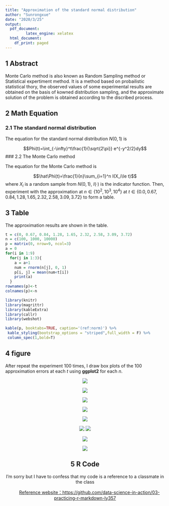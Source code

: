```yaml
---
title: "Approximation of the standard normal distribution"
author: "Sunrongxue"
date: "2020/3/25"
output:
  pdf_document:
         latex_engine: xelatex
  html_document:
    df_print: paged
---
```


## 1 **Abstract**

Monte Carlo method is also known as Random Sampling method or Statistical expertiment method. It is a method based on probailistic statistical thory, the observed values of some experimental results are obtained on the basis of kowned distribution sampling, and the approximate solution of the problem is obtained according to the discribed process.


## 2  **Math Equation**

### 2.1 The standard normal distribution

The equation for the standard normal distribution $N(0, 1)$ is 

$$Phi(t)=\int_{-\infty}^t\frac{1}{\sqrt{2\pi}} e^{-y^2/2}dy$$
### 2.2 The Monte Carlo method

The equation for the Monte Carlo method is 

$$\hat\Phi(t)=\frac{1}{n}\sum_{i=1}^n I(X_i\le t)$$
where $X_i$ is a random sample from $N(0,1)$, $I(\cdot)$ is the indicator function.
Then, experiment with the approximation at $n \in \{10^2,10^3,10^4\}$ at $t\in\{0.0,0.67,0.84,1.28,1.65,2.32,2.58,3.09,3.72\}$ to form a table.


## 3  **Table**

The approximation results are shown in the table.

```r
t = c(0, 0.67, 0.84, 1.28, 1.65, 2.32, 2.58, 3.09, 3.72)
n = c(100, 1000, 10000)
p = matrix(0, nrow=9, ncol=3)
a = 0
for(i in 1:9)
  for(j in 1:3){
    a = a+1
    num = rnorm(n[j], 0, 1)
    p[i, j] = mean(num<t[i])
    print(a)
  }
rownames(p)<-t
colnames(p)<-n

library(knitr)
library(magrittr)
library(kableExtra)
library(callr)
library(webshot)

kable(p, booktabs=TRUE, caption='(ref:norm)') %>% 
 kable_styling(bootstrap_options = "striped",full_width = F) %>% 
 column_spec(1,bold=T)
```


## 4  **figure**

After repeat the experiment 100 times, I draw box plots of the 100 approximation errors at each $t$ using **ggplot2** for each $n$. 

<div align=center>
![](D:/360Downloads\Git\RMarkdown\boxplot\boxplot1.png)

![](D:/360Downloads\Git\RMarkdown\boxplot\boxplot2.png)

![](D:/360Downloads\Git\RMarkdown\boxplot\boxplot3.png)

![](D:/360Downloads\Git\RMarkdown\boxplot\boxplot4.png)


![](D:/360Downloads\Git\RMarkdown\boxplot\boxplot5.png)


![](D:/360Downloads\Git\RMarkdown\boxplot\boxplot6.png)
![](D:/360Downloads\Git\RMarkdown\boxplot\boxplot7.png)

![](D:/360Downloads\Git\RMarkdown\boxplot\boxplot8.png)

![](D:/360Downloads\Git\RMarkdown\boxplot\boxplot9.png)


## 5  **R Code**

I'm sorry but I have to confess that my code is a reference to a classmate in the class

&emsp;&emsp;[Reference website：https://github.com/data-science-in-action/03-practicing-r-markdown-ly357](https://github.com/data-science-in-action/03-practicing-r-markdown-ly357)

